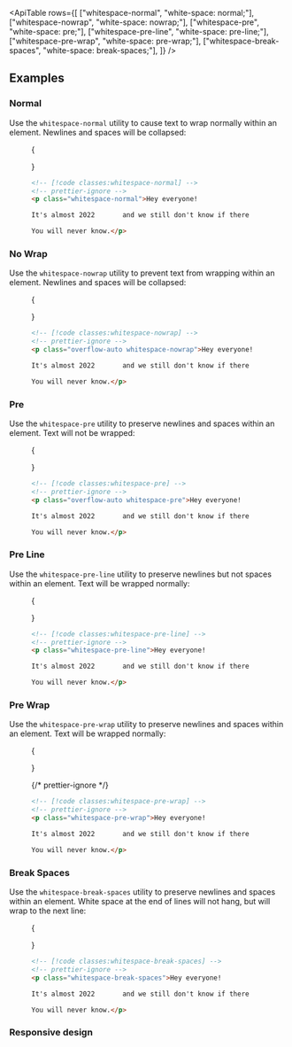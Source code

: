 


<ApiTable
  rows={[
    ["whitespace-normal", "white-space: normal;"],
    ["whitespace-nowrap", "white-space: nowrap;"],
    ["whitespace-pre", "white-space: pre;"],
    ["whitespace-pre-line", "white-space: pre-line;"],
    ["whitespace-pre-wrap", "white-space: pre-wrap;"],
    ["whitespace-break-spaces", "white-space: break-spaces;"],
  ]}
/>

## Examples

### Normal

Use the `whitespace-normal` utility to cause text to wrap normally within an element. Newlines and spaces will be collapsed:

<Figure>

<Example padding={false}>
  {
    <div className="mx-auto max-w-sm border-x border-x-pink-400/30 py-8 text-gray-900 dark:text-gray-200">
      <p
        className="whitespace-normal"
        children={
          "Hey everyone!\n\nIt’s almost 2022       and we still don’t know if there             are aliens living among us, or do we? Maybe the person writing this is an alien.\n\nYou will never know."
        }
      />
    </div>
  }
</Example>

```html
<!-- [!code classes:whitespace-normal] -->
<!-- prettier-ignore -->
<p class="whitespace-normal">Hey everyone!

It's almost 2022       and we still don't know if there             are aliens living among us, or do we? Maybe the person writing this is an alien.

You will never know.</p>
```

</Figure>

### No Wrap

Use the `whitespace-nowrap` utility to prevent text from wrapping within an element. Newlines and spaces will be collapsed:

<Figure>

<Example padding={false}>
  {
    <div className="mx-auto max-w-sm border-x border-x-pink-400/30 py-8 text-gray-900 dark:text-gray-200">
      <p
        className="whitespace-nowrap"
        children={
          "Hey everyone!\n\nIt’s almost 2022       and we still don’t know if there             are aliens living among us, or do we? Maybe the person writing this is an alien.\n\nYou will never know."
        }
      />
    </div>
  }
</Example>

```html
<!-- [!code classes:whitespace-nowrap] -->
<!-- prettier-ignore -->
<p class="overflow-auto whitespace-nowrap">Hey everyone!

It's almost 2022       and we still don't know if there             are aliens living among us, or do we? Maybe the person writing this is an alien.

You will never know.</p>
```

</Figure>

### Pre

Use the `whitespace-pre` utility to preserve newlines and spaces within an element. Text will not be wrapped:

<Figure>

<Example padding={false}>
  {
    <div className="mx-auto max-w-sm border-x border-x-pink-400/30 py-8 text-gray-900 dark:text-gray-200">
      <p
        className="whitespace-pre"
        children={
          "Hey everyone!\n\nIt’s almost 2022       and we still don’t know if there             are aliens living among us, or do we? Maybe the person writing this is an alien.\n\nYou will never know."
        }
      />
    </div>
  }
</Example>

```html
<!-- [!code classes:whitespace-pre] -->
<!-- prettier-ignore -->
<p class="overflow-auto whitespace-pre">Hey everyone!

It's almost 2022       and we still don't know if there             are aliens living among us, or do we? Maybe the person writing this is an alien.

You will never know.</p>
```

</Figure>

### Pre Line

Use the `whitespace-pre-line` utility to preserve newlines but not spaces within an element. Text will be wrapped normally:

<Figure>

<Example padding={false}>
  {
    <div className="mx-auto max-w-sm border-x border-x-pink-400/30 py-8 text-gray-900 dark:text-gray-200">
      <p
        className="whitespace-pre-line"
        children={
          "Hey everyone!\n\nIt’s almost 2022       and we still don’t know if there             are aliens living among us, or do we? Maybe the person writing this is an alien.\n\nYou will never know."
        }
      />
    </div>
  }
</Example>

```html
<!-- [!code classes:whitespace-pre-line] -->
<!-- prettier-ignore -->
<p class="whitespace-pre-line">Hey everyone!

It's almost 2022       and we still don't know if there             are aliens living among us, or do we? Maybe the person writing this is an alien.

You will never know.</p>
```

</Figure>

### Pre Wrap

Use the `whitespace-pre-wrap` utility to preserve newlines and spaces within an element. Text will be wrapped normally:

<Figure>

<Example padding={false}>
  {
    <div className="mx-auto max-w-sm border-x border-x-pink-400/30 py-8 text-gray-900 dark:text-gray-200">
      <p
        className="whitespace-pre-wrap"
        children={
          "Hey everyone!\n\nIt’s almost 2022       and we still don’t know if there             are aliens living among us, or do we? Maybe the person writing this is an alien.\n\nYou will never know."
        }
      />
    </div>
  }
</Example>

{/* prettier-ignore */}
```html
<!-- [!code classes:whitespace-pre-wrap] -->
<!-- prettier-ignore -->
<p class="whitespace-pre-wrap">Hey everyone!

It's almost 2022       and we still don't know if there             are aliens living among us, or do we? Maybe the person writing this is an alien.

You will never know.</p>
```

</Figure>

### Break Spaces

Use the `whitespace-break-spaces` utility to preserve newlines and spaces within an element. White space at the end of lines will not hang, but will wrap to the next line:

<Figure>

<Example padding={false}>
  {
    <div className="mx-auto max-w-sm border-x border-x-pink-400/30 py-8 text-gray-900 dark:text-gray-200">
      <p
        className="whitespace-break-spaces"
        children={
          "Hey everyone!\n\nIt’s almost 2022       and we still don’t know if there             are aliens living among us, or do we? Maybe the person writing this is an alien.\n\nYou will never know."
        }
      />
    </div>
  }
</Example>

```html
<!-- [!code classes:whitespace-break-spaces] -->
<!-- prettier-ignore -->
<p class="whitespace-break-spaces">Hey everyone!

It's almost 2022       and we still don't know if there             are aliens living among us, or do we? Maybe the person writing this is an alien.

You will never know.</p>
```

</Figure>

### Responsive design

<ResponsiveDesign element="p" property="white-space" defaultClass="whitespace-pre" featuredClass="whitespace-normal" />



